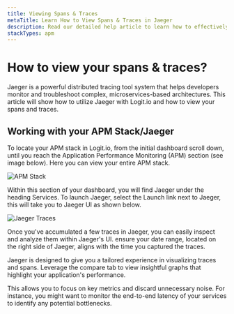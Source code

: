 ```yaml
---
title: Viewing Spans & Traces
metaTitle: Learn How to View Spans & Traces in Jaeger
description: Read our detailed help article to learn how to effectively use Jaeger to view your spans & traces in Logit.io
stackTypes: apm
---
```


# How to view your spans & traces?

Jaeger is a powerful distributed tracing tool system that helps 
developers monitor and troubleshoot complex, microservices-based 
architectures. This article will show how to utilize Jaeger with 
Logit.io and how to view your spans and traces.

## Working with your APM Stack/Jaeger

To locate your APM stack in Logit.io, from the initial dashboard 
scroll down, until you reach the Application Performance Monitoring 
(APM) section (see image below). Here you can view your entire APM stack.

![APM Stack](@/images/help/apm/overview/apm-stack.png)

Within this section of your dashboard, you will find Jaeger under the 
heading Services. To launch Jaeger, select the Launch link next to Jaeger, 
this will take you to Jaeger UI as shown below.

![Jaeger Traces](@/images/help/apm/overview/jaeger-ui.png)

Once you've accumulated a few traces in Jaeger, you can easily inspect and 
analyze them within Jaeger's UI. ensure your date range, located on the 
right side of Jaeger, aligns with the time you captured the traces.

Jaeger is designed to give you a tailored experience in visualizing traces 
and spans. Leverage the compare tab to view insightful graphs that 
highlight your application's performance.

This allows you to focus on key metrics and discard unnecessary noise. 
For instance, you might want to monitor the end-to-end latency of 
your services to identify any potential bottlenecks.